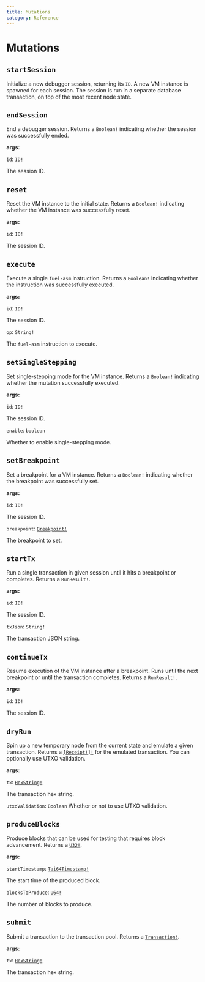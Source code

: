 ```yaml
---
title: Mutations
category: Reference
---
```


# Mutations

## `startSession`

Initialize a new debugger session, returning its `ID`.
A new VM instance is spawned for each session.
The session is run in a separate database transaction,
on top of the most recent node state.

## `endSession`

End a debugger session.
Returns a `Boolean!` indicating whether the session was successfully ended.

**args:**

`id`: `ID!`

The session ID.

## `reset`

Reset the VM instance to the initial state.
Returns a `Boolean!` indicating whether the VM instance was successfully reset.

**args:**

`id`: `ID!`

The session ID.

## `execute`

Execute a single `fuel-asm` instruction.
Returns a `Boolean!` indicating whether the instruction was successfully executed.

**args:**

`id`: `ID!`

The session ID.

`op`: `String!`

The `fuel-asm` instruction to execute.

## `setSingleStepping`

Set single-stepping mode for the VM instance.
Returns a `Boolean!` indicating whether the mutation successfully executed.

**args:**

`id`: `ID!`

The session ID.

`enable`: `boolean`

Whether to enable single-stepping mode.

## `setBreakpoint`

Set a breakpoint for a VM instance.
Returns a `Boolean!` indicating whether the breakpoint was successfully set.

**args:**

`id`: `ID!`

The session ID.

`breakpoint`: [`Breakpoint!`](/docs/reference/objects/#breakpoint)

The breakpoint to set.

## `startTx`

Run a single transaction in given session until it hits a breakpoint or completes.
Returns a `RunResult!`.

**args:**

`id`: `ID!`

The session ID.

`txJson`: `String!`

The transaction JSON string.

## `continueTx`

Resume execution of the VM instance after a breakpoint.
Runs until the next breakpoint or until the transaction completes.
Returns a `RunResult!`.

**args:**

`id`: `ID!`

The session ID.

## `dryRun`

Spin up a new temporary node from the current state and emulate a given transaction.
Returns a [`[Receipt!]!`](/docs/reference/objects/#receipt) for the emulated transaction.
You can optionally use UTXO validation.

**args:**

`tx`: [`HexString!`](/docs/reference/scalars/#hexstring)

The transaction hex string.

`utxoValidation`: `Boolean`
Whether or not to use UTXO validation.

## `produceBlocks`

Produce blocks that can be used for testing that requires block advancement.
Returns a [`U32!`](/docs/reference/scalars/#u32).

**args:**

`startTimestamp`: [`Tai64Timestamp!`](/docs/reference/scalars/#tai64timestamp)

The start time of the produced block.

`blocksToProduce`: [`U64!`](/docs/reference/scalars/#u64)

The number of blocks to produce.

## `submit`

Submit a transaction to the transaction pool.
Returns a [`Transaction!`](/docs/reference/objects/#transaction).

**args:**

`tx`: [`HexString!`](/docs/reference/scalars/#hexstring)

The transaction hex string.
